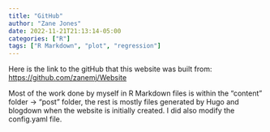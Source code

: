```yaml
---
title: "GitHub"
author: "Zane Jones"
date: 2022-11-21T21:13:14-05:00
categories: ["R"]
tags: ["R Markdown", "plot", "regression"]
---
```


Here is the link to the gitHub that this website was built from: <https://github.com/zanemj/Website>

Most of the work done by myself in R Markdown files is within the "content" folder -> "post" folder, the rest is mostly files generated by Hugo and blogdown when the website is initially created. I did also modify the config.yaml file.
